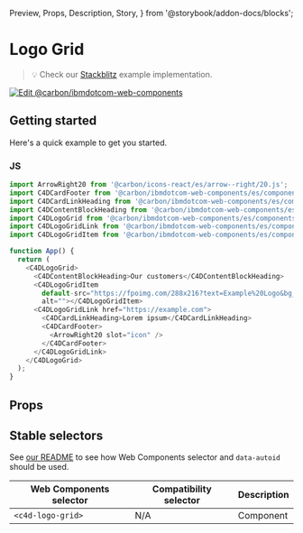   Preview,
  Props,
  Description,
  Story,
} from '@storybook/addon-docs/blocks';

# Logo Grid

> 💡 Check our
> [Stackblitz](https://stackblitz.com/github/carbon-design-system/carbon-for-ibm-dotcom/tree/main/packages/web-components/examples/stackblitz/components-react/logo-grid)
> example implementation.

[![Edit @carbon/ibmdotcom-web-components](https://developer.stackblitz.com/img/open_in_stackblitz.svg)](https://stackblitz.com/github/carbon-design-system/carbon-for-ibm-dotcom/tree/main/packages/web-components/examples/stackblitz/components-react/logo-grid)

## Getting started

Here's a quick example to get you started.

### JS

```javascript
import ArrowRight20 from '@carbon/icons-react/es/arrow--right/20.js';
import C4DCardFooter from '@carbon/ibmdotcom-web-components/es/components-react/card/card-footer';
import C4DCardLinkHeading from '@carbon/ibmdotcom-web-components/es/components-react/card-link/card-link-heading';
import C4DContentBlockHeading from '@carbon/ibmdotcom-web-components/es/components-react/content-block/content-block-heading';
import C4DLogoGrid from '@carbon/ibmdotcom-web-components/es/components-react/logo-grid/logo-grid';
import C4DLogoGridLink from '@carbon/ibmdotcom-web-components/es/components-react/logo-grid/logo-grid-link';
import C4DLogoGridItem from '@carbon/ibmdotcom-web-components/es/components-react/logo-grid/logo-grid-item';

function App() {
  return (
    <C4DLogoGrid>
      <C4DContentBlockHeading>Our customers</C4DContentBlockHeading>
      <C4DLogoGridItem
        default-src="https://fpoimg.com/288x216?text=Example%20Logo&bg_color=ee5396&text_color=161616"
        alt=""></C4DLogoGridItem>
      <C4DLogoGridLink href="https://example.com">
        <C4DCardLinkHeading>Lorem ipsum</C4DCardLinkHeading>
        <C4DCardFooter>
          <ArrowRight20 slot="icon" />
        </C4DCardFooter>
      </C4DLogoGridLink>
    </C4DLogoGrid>
  );
}
```

## Props

<Props of={PropTypesRef} />

## Stable selectors

See
[our README](https://github.com/carbon-design-system/carbon-for-ibm-dotcom/tree/main/packages/web-components#stable-selectors-for-analytics-and-integratione2e-testing-in-web-components)
to see how Web Components selector and `data-autoid` should be used.

| Web Components selector | Compatibility selector | Description |
| ----------------------- | ---------------------- | ----------- |
| `<c4d-logo-grid>`       | N/A                    | Component   |

<Description markdown={contributing} />
